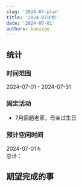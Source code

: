 ```yaml
---
slug: '2024-07-plan'
title: '2024-07计划'
date: '2024-07-01'
authors: baozige
---
```


## 统计

### 时间范围
2024-07-01 - 2024-07-31

### 固定活动

- 7月回趟老家，母亲过生日

### 预计空闲时间
<div>
2024-07-01 h<br/>
总计：
</div>

## 期望完成的事

